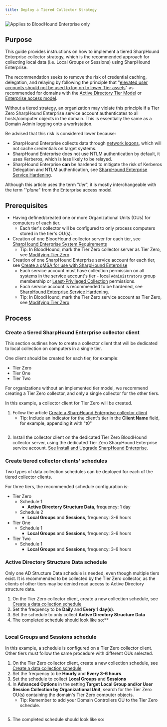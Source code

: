 ```yaml
---
title: Deploy a Tiered Collector Strategy
---
```


<img noZoom src="/assets/enterprise-edition-pill-tag.svg" alt="Applies to BloodHound Enterprise only" />

## Purpose

This guide provides instructions on how to implement a tiered SharpHound Enterprise collector strategy, which is the recommended approach for collecting local data (i.e. Local Groups or Sessions) using SharpHound Enterprise.

The recommendation seeks to remove the risk of credential caching, delegation, and relaying by following the principle that "[elevated user accounts should not be used to log on to lower Tier assets](https://techcommunity.microsoft.com/t5/core-infrastructure-and-security/protecting-domain-administrative-credentials/ba-p/259210)" as recommended for domains with the [Active Directory Tier Model](https://learn.microsoft.com/en-us/microsoft-identity-manager/pam/tier-model-for-partitioning-administrative-privileges) or [Enterprise access model](https://learn.microsoft.com/en-us/security/privileged-access-workstations/privileged-access-access-model).

Without a tiered strategy, an organization may violate this principle if a Tier Zero SharpHound Enterprise service account authenticates to all hosts/computer objects in the domain. This is essentially the same as a Domain Admin logging onto a workstation.

Be advised that this risk is considered lower because:

* SharpHound Enterprise collects data through [network logons](https://learn.microsoft.com/en-us/windows-server/identity/securing-privileged-access/reference-tools-logon-types), which will not cache credentials on target systems.
* SharpHound Enterprise does not use NTLM authentication by default, it uses Kerberos, which is less likely to be relayed.
* SharpHound Enterprise **can** be hardened to mitigate the risk of Kerberos Delegation and NTLM authentication, see [SharpHound Enterprise Service Hardening](/manage-bloodhound/securing-bloodhound-and-collectors/sharphound-hardening).

Although this article uses the term "*tier*", it is mostly interchangeable with the term "'*plane*" from the Enterprise access model.

## Prerequisites

* Having defined/created one or more Organizational Units (OUs) for computers of each tier.
  * Each tier's collector will be configured to only process computers stored in the tier's OU(s).
* Creation of one BloodHound collector server for each tier, see [SharpHound Enterprise System Requirements](/collect-data/sharphound/install/system-requirements)
  * Tip: In BloodHound, mark the Tier Zero collector server as Tier Zero, see [Modifying Tier Zero](/core-concepts/modifying-tier-zero)
* Creation of one SharpHound Enterprise service account for each tier, see [Create a gMSA for use with SharpHound Enterprise](/collect-data/sharphound/install/configure-gmsa)
  * Each service account must have collection permission on all systems in the service account's tier - local `Administrators` group membership or [Least-Privileged Collection](/collect-data/operations/least-privileged-collection) permissions.
  * Each service account is recommended to be hardened, see [SharpHound Enterprise Service Hardening](/manage-bloodhound/securing-bloodhound-and-collectors/sharphound-hardening).
  * Tip: In BloodHound, mark the Tier Zero service account as Tier Zero, see [Modifying Tier Zero](/core-concepts/modifying-tier-zero)

## Process

### Create a tiered SharpHound Enterprise collector client

This section outlines how to create a collector client that will be dedicated to local collection on computers in a single tier.

One client should be created for each tier, for example:

* Tier Zero
* Tier One
* Tier Two

For organizations without an implemented tier model, we recommend creating a Tier Zero collector, and only a single collector for the other tiers.

In this example, a collector client for Tier Zero will be created.

1. Follow the article [Create a SharpHound Enterprise collector client](/collect-data/operations/create-collector)
   * Tip: Include an indicator for the client's tier in the **Client Name** field, for example, appending it with "t0"

<Frame>
  <img src="/assets/image-53.png" alt="" />
</Frame>

2. Install the collector client on the dedicated Tier Zero BloodHound collector server, using the dedicated Tier Zero SharpHound Enterprise service account. [See Install and Upgrade SharpHound Enterprise](/collect-data/sharphound/install/install-and-upgrade).

### Create tiered collector clients' schedules

Two types of data collection schedules can be deployed for each of the tiered collector clients.

For three tiers, the recommended schedule configuration is:

* Tier Zero
  * Schedule 1
    * **Active Directory Structure Data**, frequency: 1 day
  * Schedule 2
    * **Local Groups** and **Sessions**, frequency: 3-6 hours
* Tier One
  * Schedule 1
    * **Local Groups** and **Sessions**, frequency: 3-6 hours
* Tier Two
  * Schedule 1
    * **Local Groups** and **Sessions**, frequency: 3-6 hours

### Active Directory Structure Data schedule

Only one AD Structure Data schedule is needed, even though multiple tiers exist. It is recommended to be collected by the Tier Zero collector, as the clients of other tiers may be denied read access to Active Directory structure data.

1. On the Tier Zero collector client, create a new collection schedule, see [Create a data collection schedule](/collect-data/operations/collection-schedule)
2. Set the frequency to be **Daily** and **Every 1 day(s)**.
3. Set the schedule to only collect **Active Directory Structure Data**
4. The completed schedule should look like so:\*\*

<Frame>
  <img src="/assets/image-54.png" alt="" />
</Frame>

### Local Groups and Sessions schedule

In this example, a schedule is configured on a Tier Zero collector client. Other tiers must follow the same procedure with different OUs selected.

1. On the Tier Zero collector client, create a new collection schedule, see [Create a data collection schedule](/collect-data/operations/collection-schedule)
2. Set the frequency to be **Hourly** and **Every 3-6 hours**.
3. Set the schedule to collect **Local Groups** and **Sessions**
4. In **Advanced Options** in the setting **Target Local Group and/or User Session Collection by Organizational Unit**, search for the Tier Zero OU(s) containing the domain's Tier Zero computer objects.
   * Tip: Remember to add your Domain Controllers OU to the Tier Zero schedule.

<Frame>
  <img src="/assets/image-55.png" alt="" />
</Frame>

5. The completed schedule should look like so:

<Frame>
  <img src="/assets/image-56.png" alt="" />
</Frame>
